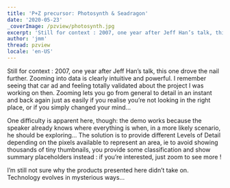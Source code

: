```yaml
---
title: 'P+Z precursor: Photosynth & Seadragon'
date: '2020-05-23'
_coverImage: /pzview/photosynth.jpg
excerpt: 'Still for context : 2007, one year after Jeff Han’s talk, this one drove the nail further. Zooming into data is clearly intuitive and powerful. I remember seeing that car ad and feeling totally validated about the project I was working on then.  Zooming lets you go from general to detail in an instant and back again just as easily if you realise you’re not looking in the right place, or if you simply changed your mind...'
author: 'jmm'
thread: pzview
locale: 'en-US'
---
```



Still for context : 2007, one year after Jeff Han’s talk, this one drove the nail further. Zooming into data is clearly intuitive and powerful. I remember seeing that car ad and feeling totally validated about the project I was working on then.  Zooming lets you go from general to detail in an instant and back again just as easily if you realise you’re not looking in the right place, or if you simply changed your mind...

One difficulty is apparent here, though: the demo works because the speaker already knows where everything is when, in a more likely scenario, he should be exploring... The solution is to provide different Levels of Detail depending on the pixels available to represent an area, ie to avoid showing thousands of tiny thumbnails, you provide some classification and show summary placeholders instead : if you’re interested, just zoom to see more !

I’m still not sure why the products presented here didn’t take on. Technology evolves in mysterious ways...

<Youtube id="M-8k8GEGZPM"/>